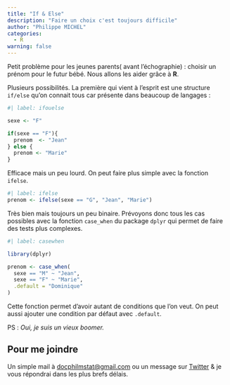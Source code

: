 ```yaml
---
title: "If & Else"
description: "Faire un choix c'est toujours difficile"
author: "Philippe MICHEL"
categories:
  - R
warning: false
---
```



Petit problème pour les jeunes parents( avant l'échographie) : choisir un prénom pour le futur bébé. Nous allons les aider grâce à **R**.

Plusieurs possibilités. La première qui vient à l'esprit est une structure `if/else` qu'on connait tous car présente dans beaucoup de langages : 

```r
#| label: ifouelse

sexe <- "F"

if(sexe == "F"){
  prenom  <- "Jean"
} else {
  prenom <- "Marie"
}
```

Efficace mais un peu lourd. On peut faire plus simple avec la fonction `ifelse`.

```r
#| label: ifelse
prenom <- ifelse(sexe == "G", "Jean", "Marie")
```

Très bien mais toujours un peu binaire. Prévoyons donc tous les cas possibles avec la fonction `case_when` du package `dplyr` qui permet de faire des tests plus complexes.

```r
#| label: casewhen

library(dplyr)

prenom <- case_when(
  sexe == "M" ~ "Jean",
  sexe == "F" ~ "Marie",
  .default = "Dominique"
)
```

Cette fonction permet d'avoir autant de conditions que l'on veut. On peut aussi ajouter une condition par défaut avec `.default`. 

PS : *Oui, je suis un vieux boomer.*


:::{.callout-tip}
## Pour me joindre

Un simple mail à <a href="mailto:docphilmstat@gmail.com">docphilmstat@gmail.com</a> ou un message sur [Twitter](https://twitter.com/PhiippeMICHEL) & je vous répondrai dans les plus brefs délais.
:::
